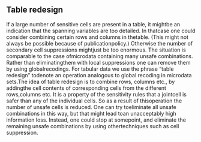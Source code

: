 ## Table redesign
If a large number of sensitive cells are present in a table, it mightbe an indication that the spanning variables are too detailed. In thatcase one could consider combining certain rows and columns in thetable. (This might not always be possible because of publicationpolicy.) Otherwise the number of secondary cell suppressions mightjust be too enormous. The situation is comparable to the case ofmicrodata containing many unsafe combinations. Rather than eliminatingthem with local suppressions one can remove them by using globalrecodings. For tabular data we use the phrase "table redesign" todenote an operation analogous to global recoding in microdata sets.The idea of table redesign is to combine rows, columns etc., by addingthe cell contents of corresponding cells from the different rows,columns etc. It is a property of the sensitivity rules that a jointcell is safer than any of the individual cells. So as a result of thisoperation the number of unsafe cells is reduced. One can try toeliminate all unsafe combinations in this way, but that might lead toan unacceptably high information loss. Instead, one could stop at somepoint, and eliminate the remaining unsafe combinations by using othertechniques such as cell suppression.

